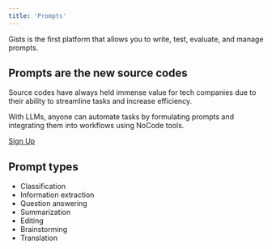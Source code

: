 ```yaml
---
title: 'Prompts'
---
```


Gists is the first platform that allows you to write, test, evaluate, and manage prompts.

## Prompts are the new source codes

Source codes have always held immense value for tech companies due to their ability to streamline tasks and increase efficiency.

With LLMs, anyone can automate tasks by formulating prompts and integrating them into workflows using NoCode tools.

[Sign Up](https://app.gists.ai/sign_in)

## Prompt types

- Classification
- Information extraction
- Question answering
- Summarization
- Editing
- Brainstorming
- Translation